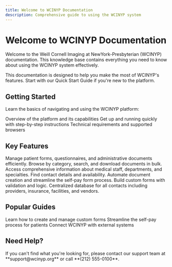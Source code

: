 ```yaml
---
title: Welcome to WCINYP Documentation
description: Comprehensive guide to using the WCINYP system
---
```


# Welcome to WCINYP Documentation

Welcome to the Weill Cornell Imaging at NewYork-Presbyterian (WCINYP) documentation. This knowledge base contains everything you need to know about using the WCINYP system effectively.

<Callout type="info">
  This documentation is designed to help you make the most of WCINYP's features. Start with our Quick Start Guide if you're new to the platform.
</Callout>

## Getting Started

Learn the basics of navigating and using the WCINYP platform:

<Cards>
  <Card title="Introduction to WCINYP" href="/knowledge/intro">
    Overview of the platform and its capabilities
  </Card>
  <Card title="Quick Start Guide" href="/knowledge/quickstart">
    Get up and running quickly with step-by-step instructions
  </Card>
  <Card title="System Requirements" href="/knowledge/requirements">
    Technical requirements and supported browsers
  </Card>
</Cards>

## Key Features

<Cards>
  <Card title="📄 Document Management" href="/knowledge/features/documents">
    Manage patient forms, questionnaires, and administrative documents efficiently. Browse by category, search, and download documents in bulk.
  </Card>
  <Card title="👥 Provider Directory" href="/knowledge/features/providers">
    Access comprehensive information about medical staff, departments, and specialties. Find contact details and availability.
  </Card>
  <Card title="📝 Form Generator" href="/knowledge/features/forms">
    Automate document creation and streamline the self-pay form process. Build custom forms with validation and logic.
  </Card>
  <Card title="📖 Master Directory" href="/knowledge/features/directory">
    Centralized database for all contacts including providers, insurance, facilities, and vendors.
  </Card>
</Cards>

## Popular Guides

<Cards>
  <Card title="Form Builder Tutorial" href="/knowledge/guides/form-builder">
    Learn how to create and manage custom forms
  </Card>
  <Card title="Self-Pay Workflow" href="/knowledge/guides/self-pay-workflow">
    Streamline the self-pay process for patients
  </Card>
  <Card title="API Integration" href="/knowledge/guides/api-integration">
    Connect WCINYP with external systems
  </Card>
</Cards>

## Need Help?

<Callout type="warning">
  If you can't find what you're looking for, please contact our support team at **support@wcinyp.org** or call **(212) 555-0100**.
</Callout>
